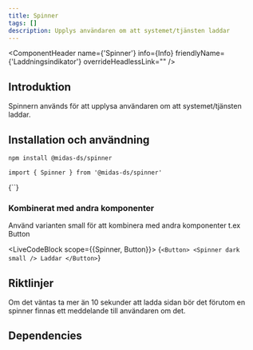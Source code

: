 ```yaml
---
title: Spinner
tags: []
description: Upplys användaren om att systemet/tjänsten laddar
---
```


 
<ComponentHeader name={'Spinner'} info={Info} friendlyName={'Laddningsindikator'} overrideHeadlessLink="" />

## Introduktion

Spinnern används för att upplysa användaren om att systemet/tjänsten laddar.  

## Installation och användning

```bash npm2yarn
npm install @midas-ds/spinner
```

```tsx
import { Spinner } from '@midas-ds/spinner'
```

<LiveCodeBlock scope={{Spinner}}>
{`<Spinner />`}
</LiveCodeBlock>

### Kombinerat med andra komponenter
Använd varianten small för att kombinera med andra komponenter t.ex Button

<LiveCodeBlock scope={{Spinner, Button}}>
{`<Button>
  <Spinner
    dark
    small
  />
  Laddar
</Button>`}
</LiveCodeBlock>

## Riktlinjer

Om det väntas ta mer än 10 sekunder att ladda sidan bör det förutom en spinner finnas ett meddelande till användaren om det.

## Dependencies
<ComponentFooter info={Info}/>